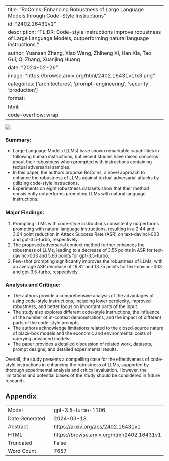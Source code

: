 
---
title: "RoCoIns: Enhancing Robustness of Large Language Models through Code-Style Instructions"
id: "2402.16431v1"
description: "TL;DR: Code-style instructions improve robustness of Large Language Models, outperforming natural language instructions."
author: Yuansen Zhang, Xiao Wang, Zhiheng Xi, Han Xia, Tao Gui, Qi Zhang, Xuanjing Huang
date: "2024-02-26"
image: "https://browse.arxiv.org/html/2402.16431v1/x3.png"
categories: ['architectures', 'prompt-engineering', 'security', 'production']
format:
  html:
    code-overflow: wrap
---

![](https://browse.arxiv.org/html/2402.16431v1/x3.png)

### **Summary:**
- Large Language Models (LLMs) have shown remarkable capabilities in following human instructions, but recent studies have raised concerns about their robustness when prompted with instructions containing textual adversarial samples.
- In this paper, the authors propose RoCoIns, a novel approach to enhance the robustness of LLMs against textual adversarial attacks by utilizing code-style instructions.
- Experiments on eight robustness datasets show that their method consistently outperforms prompting LLMs with natural language instructions.

### **Major Findings:**
1. Prompting LLMs with code-style instructions consistently outperforms prompting with natural language instructions, resulting in a 2.44 and 3.64 point reduction in Attack Success Rate (ASR) on text-davinci-003 and gpt-3.5-turbo, respectively.
2. The proposed adversarial context method further enhances the robustness of LLMs, leading to a decrease of 3.55 points in ASR for text-davinci-003 and 5.66 points for gpt-3.5-turbo.
3. Few-shot prompting significantly improves the robustness of LLMs, with an average ASR decrease of 16.82 and 13.75 points for text-davinci-003 and gpt-3.5-turbo, respectively.

### **Analysis and Critique:**
- The authors provide a comprehensive analysis of the advantages of using code-style instructions, including lower perplexity, improved robustness, and better focus on important parts of the input.
- The study also explores different code-style instructions, the influence of the number of in-context demonstrations, and the impact of different parts of the code-style prompts.
- The authors acknowledge limitations related to the closed-source nature of black-box models and the economic and environmental costs of querying advanced models.
- The paper provides a detailed discussion of related work, datasets, prompt designs, and detailed experimental results.

Overall, the study presents a compelling case for the effectiveness of code-style instructions in enhancing the robustness of LLMs, supported by thorough experimental analysis and critical evaluation. However, the limitations and potential biases of the study should be considered in future research.

## Appendix

|          |          |
|----------|----------|
| Model     | gpt-3.5-turbo-1106       |
| Date Generated     | 2024-03-13       |
| Abstract | [https://arxiv.org/abs/2402.16431v1](https://arxiv.org/abs/2402.16431v1)        |
| HTML     | [https://browse.arxiv.org/html/2402.16431v1](https://browse.arxiv.org/html/2402.16431v1)       |
| Truncated       | False       |
| Word Count       | 7657       |